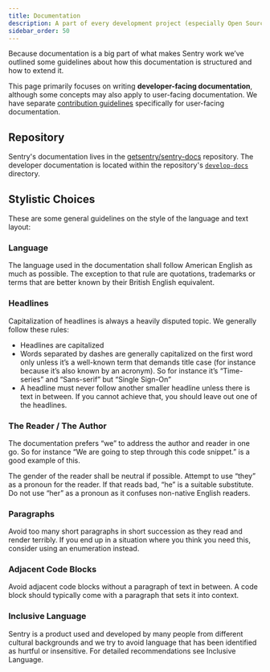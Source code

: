 ```yaml
---
title: Documentation
description: A part of every development project (especially Open Source projects) is documentation that explains how it works. Sentry is not any different.
sidebar_order: 50
---
```


Because documentation is a big part of what makes Sentry work we’ve outlined some guidelines about how this documentation is structured and how to extend it.

This page primarily focuses on writing **developer-facing documentation**, although some concepts may also apply to user-facing documentation. We have separate [contribution guidelines](https://docs.sentry.io/contributing/) specifically for user-facing documentation.

## Repository

Sentry's documentation lives in the [getsentry/sentry-docs](https://github.com/getsentry/sentry-docs) repository. The developer documentation is located within the repository's [`develop-docs`](https://github.com/getsentry/sentry-docs/tree/master/develop-docs) directory.

## Stylistic Choices

These are some general guidelines on the style of the language and text layout:

### Language

The language used in the documentation shall follow American English as much as possible. The exception to that rule are quotations, trademarks or terms that are better known by their British English equivalent.

### Headlines

Capitalization of headlines is always a heavily disputed topic. We generally follow these rules:

- Headlines are capitalized
- Words separated by dashes are generally capitalized on the first word only unless it’s a well-known term that demands title case (for instance because it’s also known by an acronym). So for instance it’s “Time-series” and “Sans-serif” but “Single Sign-On”
- A headline must never follow another smaller headline unless there is text in between. If you cannot achieve that, you should leave out one of the headlines.

### The Reader / The Author

The documentation prefers “we” to address the author and reader in one go. So for instance “We are going to step through this code snippet.” is a good example of this.

The gender of the reader shall be neutral if possible. Attempt to use “they” as a pronoun for the reader. If that reads bad, “he” is a suitable substitute. Do not use “her” as a pronoun as it confuses non-native English readers.

### Paragraphs

Avoid too many short paragraphs in short succession as they read and render terribly. If you end up in a situation where you think you need this, consider using an enumeration instead.

### Adjacent Code Blocks

Avoid adjacent code blocks without a paragraph of text in between. A code block should typically come with a paragraph that sets it into context.

### Inclusive Language

Sentry is a product used and developed by many people from different cultural backgrounds and we try to avoid language that has been identified as hurtful or insensitive. For detailed recommendations see <Link to="/development/inclusive-language/">Inclusive Language</Link>.
